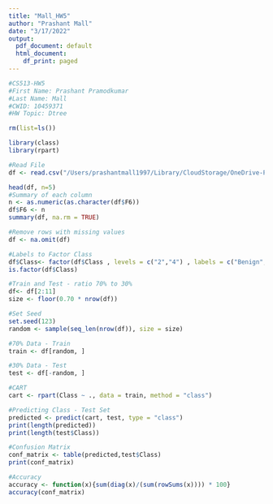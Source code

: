 ```yaml
---
title: "Mall_HW5"
author: "Prashant Mall"
date: "3/17/2022"
output:
  pdf_document: default
  html_document:
    df_print: paged
---
```


```r
#CS513-HW5
#First Name: Prashant Pramodkumar
#Last Name: Mall
#CWID: 10459371
#HW Topic: Dtree

rm(list=ls())

library(class)
library(rpart)

#Read File
df <- read.csv("/Users/prashantmall1997/Library/CloudStorage/OneDrive-Personal/Coding/Stevens-Courses/CS513A/Homework Assignments/HW4/breast-cancer-wisconsin.csv",header=TRUE, sep=",")

head(df, n=5)
#Summary of each column
n <- as.numeric(as.character(df$F6))
df$F6 <- n
summary(df, na.rm = TRUE)

#Remove rows with missing values
df <- na.omit(df)

#Labels to Factor Class
df$Class<- factor(df$Class , levels = c("2","4") , labels = c("Benign","Malignant"))
is.factor(df$Class)

#Train and Test - ratio 70% to 30%
df<- df[2:11]
size <- floor(0.70 * nrow(df))

#Set Seed 
set.seed(123)
random <- sample(seq_len(nrow(df)), size = size)

#70% Data - Train 
train <- df[random, ]

#30% Data - Test 
test <- df[-random, ]

#CART 
cart <- rpart(Class ~ ., data = train, method = "class")

#Predicting Class - Test Set
predicted <- predict(cart, test, type = "class")
print(length(predicted))
print(length(test$Class))

#Confusion Matrix
conf_matrix <- table(predicted,test$Class)
print(conf_matrix)

#Accuracy
accuracy <- function(x){sum(diag(x)/(sum(rowSums(x)))) * 100}
accuracy(conf_matrix)

```


